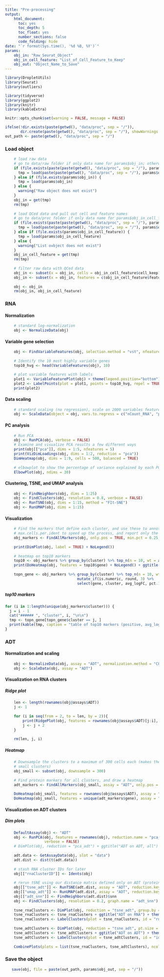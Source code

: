 ```yaml
---
title: "Pre-processing"
output:
    html_document:
      toc: yes
      toc_depth: 5
      toc_float: yes
      number_sections: false
      code_folding: hide
date: "`r format(Sys.time(), '%d %B, %Y')`"
params:
    obj_in: "Raw_Seurat_Object"
    obj_in_cell_feature: "List_of_Cell_Feature_to_Keep"
    obj_out: "Object_Name_to_Save"
---
```

 
```r
library(DropletUtils)
library(Seurat)
library(outliers)

library(tidyverse)
library(ggplot2)
library(knitr)
library(kableExtra)

knitr::opts_chunk$set(warning = FALSE, message = FALSE)

ifelse(!dir.exists(paste(getwd(), "data/proc", sep = "/")), 
       dir.create(paste(getwd(), "data/proc", sep = "/"), showWarnings = FALSE, recursive = TRUE), FALSE)
out_path <- paste(getwd(), "data/proc", sep = "/")
```

### Load object
```r
    # load raw data
    # go to data/raw folder if only data name for params$obj_in; otherwise, load the file with the entire path
    if (file.exists(paste(paste(getwd(), "data/proc", sep = "/"), params$obj_in, sep = "/"))){
      tmp = load(paste(paste(getwd(), "data/proc", sep = "/"), params$obj_in, sep = "/"))
    } else if (file.exists(params$obj_in)) {
      tmp = load(params$obj_in)
    } else {
      warning("Raw object does not exist")
    }
    obj_in = get(tmp)
    rm(tmp)
    
    # load QCed data and pull out cell and feature names
    # go to data/proc folder if only data name for params$obj_in_cell_feature; otherwise, load the file with the entire path
    if (file.exists(paste(paste(getwd(), "data/proc", sep = "/"), params$obj_in_cell_feature, sep = "/"))){
      tmp = load(paste(paste(getwd(), "data/proc", sep = "/"), params$obj_in_cell_feature, sep = "/"))
    } else if (file.exists(params$obj_in_cell_feature)) {
      tmp = load(params$obj_in_cell_feature)
    } else {
      warning("List ovbject does not exist")
    }
    obj_in_cell_feature = get(tmp)
    rm(tmp)
    
    # filter raw data with QCed data
    obj_in <- subset(x = obj_in, cells = obj_in_cell_feature$cell_keep)
    obj_in <- subset(x = obj_in, features = c(obj_in_cell_feature$feature_keep, rownames(obj_in@assays$ADT))) # add ADT features to avoid accidental removal
    
    obj <- obj_in
    rm(obj_in, obj_in_cell_feature)
```

### RNA
#### Normalization
```r
    # standard log-normalization
    obj <- NormalizeData(obj)
```

#### Variable gene selection
```r
    obj <- FindVariableFeatures(obj, selection.method = "vst", nfeatures = 2000)
    
    # Identify the 10 most highly variable genes
    top10_hvg <- head(VariableFeatures(obj), 10)

    # plot variable features with labels
    plot1 <- VariableFeaturePlot(obj) + theme(legend.position="bottom") + theme(legend.title=element_blank())
    plot2 <- LabelPoints(plot = plot1, points = top10_hvg, repel = TRUE) + theme(legend.position="bottom") + theme(legend.title=element_blank())
    print(plot2)
```

#### Data scaling
```r
    # standard scaling (no regression), scale on 2000 variables features
    obj <- ScaleData(object = obj, vars.to.regress = c("nCount_RNA", "percent.mito"))
```

#### PC analysis
```r
    # Run PCA
    obj <- RunPCA(obj, verbose = FALSE)
    # Examine and visualize PCA results a few different ways
    print(obj[["pca"]], dims = 1:5, nfeatures = 5)
    print(VizDimLoadings(obj, dims = 1:2, reduction = "pca"))
    DimHeatmap(obj, dims = 1:9, cells = 500, balanced = TRUE)
    
    # elbowplot to show the percentage of variance explained by each PCA
    ElbowPlot(obj, ndims = 30)
```

#### Clustering, TSNE, and UMAP analysis
```r
    obj <- FindNeighbors(obj, dims = 1:25)
    obj <- FindClusters(obj, resolution = 0.8, verbose = FALSE)
    obj <- RunTSNE(obj, dims = 1:15, method = "FIt-SNE")
    obj <- RunUMAP(obj, dims = 1:15)
```

#### Visualization
```r
    # Find the markers that define each cluster, and use these to annotate the clusters, we use
    # max.cells.per.ident to speed up the process, and report only the positive ones
    obj_markers <- FindAllMarkers(obj, only.pos = TRUE, min.pct = 0.25, logfc.threshold = 0.25, max.cells.per.ident = 100)
    
    print(DimPlot(obj, label = TRUE) + NoLegend())
    
    # heatmap on top10 markers 
    top10 <- obj_markers %>% group_by(cluster) %>% top_n(n = 10, wt = avg_logFC)
    print(DoHeatmap(obj, features = top10$gene) + NoLegend() + ggtitle("top10 markers") + theme(axis.text=element_text(size = 4)))
    
    topn_gene <- obj_markers %>% group_by(cluster) %>% top_n(n = 10, wt = avg_logFC) %>%
                                 mutate_if(is.numeric, round, 3) %>%
                                 select(gene, cluster, avg_logFC, pct.1, pct.2, p_val, p_val_adj)
```

##### top10 markers {.tabset} 
```r
for (i in 1:length(unique(obj_markers$cluster))) {
  j = i - 1
  cat("###### ", "cluster", i, "\n\n")
  tmp <- topn_gene[topn_gene$cluster == j, ]
  print(kable(tmp, caption = "table of top10 markers (positive, avg_logFC 0.25)") %>% kable_styling(bootstrap_options = "striped", full_width = F))
}
```

### ADT
#### Normalization and scaling
```r
    obj <- NormalizeData(obj, assay = "ADT", normalization.method = "CLR")
    obj <- ScaleData(obj, assay = "ADT")
```

#### Visualization on RNA clusters
##### Ridge plot
```r
    len <- length(rownames(obj@assays$ADT))
    j <- 1
    
    for (i in seq(from = 2, to = len, by = 2)){
        print(RidgePlot(obj, features = rownames(obj@assays$ADT)[j:i], assay = "ADT", same.y.lims = TRUE, log = TRUE,  ncol = 2))
        j <- j + 2
    }
    
    rm(len, j, i)
```

##### Heatmap
```r
    # Downsample the clusters to a maximum of 300 cells each (makes the heatmap easier to see for
    # small clusters)
    obj_small <- subset(obj, downsample = 300)
    
    # Find protein markers for all clusters, and draw a heatmap
    adt_markers <- FindAllMarkers(obj_small, assay = "ADT", only.pos = TRUE)
    
    DoHeatmap(obj_small, features = rownames(obj@assays$ADT), assay = "ADT", angle = 90) + NoLegend() + ggtitle("ADT on RNA, all")
    DoHeatmap(obj_small, features = unique(adt_markers$gene), assay = "ADT", angle = 90) + NoLegend() + ggtitle("ADT on RNA, DE markers")
```

#### Visualization on ADT clusters
##### Dim plots
```r
    DefaultAssay(obj) <- "ADT"
    obj <- RunPCA(obj, features = rownames(obj), reduction.name = "pca_adt", reduction.key = "pca_adt_", 
                  verbose = FALSE)
    # DimPlot(obj, reduction = "pca_adt") + ggtitle("ADT on ADT, all")
    
    adt.data <- GetAssayData(obj, slot = "data")
    adt.dist <- dist(t(adt.data))
    
    # stash RNA cluster IDs for later
    obj[["rnaClusterID"]] <- Idents(obj)
    
    # rerun tSNE using our distance matrix defined only on ADT (protein) levels.
    obj[["tsne_adt"]] <- RunTSNE(adt.dist, assay = "ADT", reduction.key = "adtTSNE_")
    obj[["umap_adt"]] <- RunUMAP(adt.dist, assay = "ADT", reduction.key = "adtUMAP_")
    obj[["adt_snn"]] <- FindNeighbors(adt.dist)$snn
    obj <- FindClusters(obj, resolution = 0.2, graph.name = "adt_snn")
    
    tsne_rnaClusters <- DimPlot(obj, reduction = "tsne_adt", group.by = "rnaClusterID") + NoLegend()
    tsne_rnaClusters <- tsne_rnaClusters + ggtitle("ADT on RNA") + theme(plot.title = element_text(hjust = 0.5))
    tsne_rnaClusters <- LabelClusters(plot = tsne_rnaClusters, id = "rnaClusterID", size = 4)
    
    tsne_adtClusters <- DimPlot(obj, reduction = "tsne_adt", pt.size = 0.5) + NoLegend()
    tsne_adtClusters <- tsne_adtClusters + ggtitle("ADT on ADT") + theme(plot.title = element_text(hjust = 0.5))
    tsne_adtClusters <- LabelClusters(plot = tsne_adtClusters, id = "ident", size = 4)
    
    CombinePlots(plots = list(tsne_rnaClusters, tsne_adtClusters), ncol = 2)
```

### Save the object
```r
   save(obj, file = paste(out_path, params$obj_out, sep = "/"))
```

